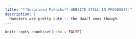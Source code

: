 ```yaml
---
title: "**Surprised Pikachu** WEBSITE STILL IN PROGESS!!!"
description: |
  Hamsters are pretty cute -- the dwarf ones though. 
---
```


```r
knitr::opts_chunk$set(echo = FALSE)
```

